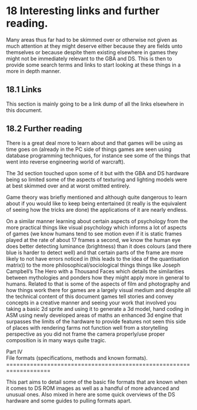 # 18 Interesting links and further reading.

Many areas thus far had to be skimmed over or otherwise not given as much attention at they might deserve either because they are fields unto themselves or because despite them existing elsewhere in games they might not be immediately relevant to the GBA and DS. This is then to provide some search terms and links to start looking at these things in a more in depth manner.

## 18.1 Links

This section is mainly going to be a link dump of all the links elsewhere in this document.

## 18.2 Further reading

There is a great deal more to learn about and that games will be using as time goes on (already in the PC side of things games are seen using database programming techniques, for instance see some of the things that went into reverse engineering world of warcraft).

The 3d section touched upon some of it but with the GBA and DS hardware being so limited some of the aspects of texturing and lighting models were at best skimmed over and at worst omitted entirely.

Game theory was briefly mentioned and although quite dangerous to learn about if you would like to keep being entertained (it really is the equivalent of seeing how the tricks are done) the applications of it are nearly endless.

On a similar manner learning about certain aspects of psychology from the more practical things like visual psychology which informs a lot of aspects of games (we know humans tend to see motion even if it is static frames played at the rate of about 17 frames a second, we know the human eye does better detecting luminance (brightness) than it does colours (and there blue is harder to detect well) and that certain parts of the frame are more likely to not have errors noticed in (this leads to the idea of the quantisation matrix)) to the more philosophical/sociological things things like Joseph Campbell’s The Hero with a Thousand Faces which details the similarities between mythologies and ponders how they might apply more in general to humans. Related to that is some of the aspects of film and photography and how things work there for games are a largely visual medium and despite all the technical content of this document games tell stories and convey concepts in a creative manner and seeing your work that involved you taking a basic 2d sprite and using it to generate a 3d model, hand coding in ASM using newly developed areas of maths an enhanced 3d engine that surpasses the limits of the hardware to provide features not seen this side of places with rendering farms not function well from a storytelling perspective as you did not frame the camera properly/use proper composition is in many ways quite tragic.

Part IV  
File formats (specifications, methods and known formats).
===================================================================

This part aims to detail some of the basic file formats that are known when it comes to DS ROM images as well as a handful of more advanced and unusual ones. Also mixed in here are some quick overviews of the DS hardware and some guides to pulling formats apart.